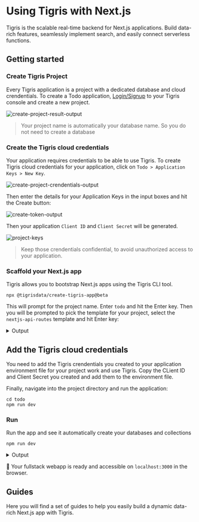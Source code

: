 
# Using Tigris with Next.js

Tigris is the scalable real-time backend for Next.js applications. Build
data-rich features, seamlessly implement search, and easily connect
serverless functions.

## Getting started

<Installation />

### Create Tigris Project

Every Tigris application is a project with a dedicated database and cloud crendentials. To create a Todo application, [Login/Signup](https://tigris-webconsole-develop.vercel.app/) to your Tigris console and create a new project.

![create-project-result-output](/img/gifs/create-project-output.gif)

> Your project name is automatically your database name. So you do not need to create a database


### Create the Tigris cloud credentials

Your application requires credentials to be able to use Tigris. To create Tigris cloud credentials for your application, click on `Todo > Application Keys > New Key`.

![create-project-crendentials-output](/img/gifs/create-project-credential-output.gif)

Then enter the details for your Application Keys in the input boxes and hit the Create button:

![create-token-output](/img/screenshots/create-project-keys.png)

Then your application `Client ID` and `Client Secret` will be generated.

![project-keys](/img/screenshots/project-keys.png)

> Keep those crendentials confidential, to avoid unauthorized access to your application.


### Scaffold your Next.js app

Tigris allows you to bootstrap Next.js apps using the Tigris CLI tool. 

```shell
npx @tigrisdata/create-tigris-app@beta
```

This will prompt for the project name. Enter `todo` and hit the Enter key. Then you will be prompted to pick the template for your project, select the `nextjs-api-routes` template and hit Enter key: 

<details>
  <summary>Output</summary>
  <TerminalWindow>
    <CodeBlock language="shell">{createNextAppOutput}</CodeBlock>
  </TerminalWindow>
</details>

## Add the Tigris cloud credentials
You need to add the Tigris crendentials you created to your application environment file for your project work and use Tigris. Copy the CLient ID and Client Secret you created and add them to the environment file.



Finally, navigate into the project directory and run the application:

```
cd todo
npm run dev
```

### Run

Run the app and see it automatically create your databases and collections

```shell
npm run dev
```

<details>
  <summary>Output</summary>
  <TerminalWindow>
    <CodeBlock language="shell">{runNextAppOutput}</CodeBlock>
  </TerminalWindow>
</details>

:tada: Your fullstack webapp is ready and accessible on `localhost:3000` in the browser.

## Guides

Here you will find a set of guides to help you easily build a dynamic data-rich
Next.js app with Tigris.

<NextjsGuidesSection className="two-cols" />
